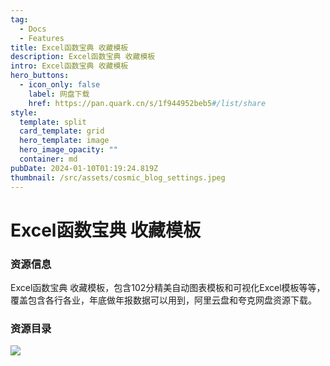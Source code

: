 ```yaml
---
tag:
  - Docs
  - Features
title: Excel函数宝典 收藏模板
description: Excel函数宝典 收藏模板
intro: Excel函数宝典 收藏模板
hero_buttons:
  - icon_only: false
    label: 网盘下载
    href: https://pan.quark.cn/s/1f944952beb5#/list/share
style:
  template: split
  card_template: grid
  hero_template: image
  hero_image_opacity: ""
  container: md
pubDate: 2024-01-10T01:19:24.819Z
thumbnail: /src/assets/cosmic_blog_settings.jpeg
---
```

# Excel函数宝典 收藏模板

### 资源信息

Excel函数宝典 收藏模板，包含102分精美自动图表模板和可视化Excel模板等等，覆盖包含各行各业​​​，年底做年报数据可以用到，阿里云盘和夸克网盘资源下载。

### 资源目录

![](/src/assets/7788.jpg)



